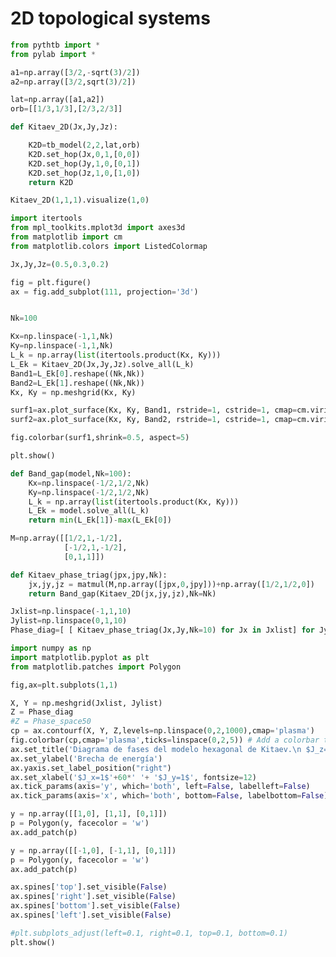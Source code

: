 # 2D topological systems

```python
from pythtb import *
from pylab import *

a1=np.array([3/2,-sqrt(3)/2])
a2=np.array([3/2,sqrt(3)/2])

lat=np.array([a1,a2])
orb=[[1/3,1/3],[2/3,2/3]]

def Kitaev_2D(Jx,Jy,Jz):

    K2D=tb_model(2,2,lat,orb)
    K2D.set_hop(Jx,0,1,[0,0]) 
    K2D.set_hop(Jy,1,0,[0,1])
    K2D.set_hop(Jz,1,0,[1,0])
    return K2D

Kitaev_2D(1,1,1).visualize(1,0)
```


```python
import itertools 
from mpl_toolkits.mplot3d import axes3d
from matplotlib import cm
from matplotlib.colors import ListedColormap

Jx,Jy,Jz=(0.5,0.3,0.2)

fig = plt.figure()
ax = fig.add_subplot(111, projection='3d')


Nk=100

Kx=np.linspace(-1,1,Nk)
Ky=np.linspace(-1,1,Nk)
L_k = np.array(list(itertools.product(Kx, Ky)))
L_Ek = Kitaev_2D(Jx,Jy,Jz).solve_all(L_k)
Band1=L_Ek[0].reshape((Nk,Nk))
Band2=L_Ek[1].reshape((Nk,Nk))
Kx, Ky = np.meshgrid(Kx, Ky)

surf1=ax.plot_surface(Kx, Ky, Band1, rstride=1, cstride=1, cmap=cm.viridis, vmin=-1, vmax=1)   #surface 1
surf2=ax.plot_surface(Kx, Ky, Band2, rstride=1, cstride=1, cmap=cm.viridis, vmin=-1, vmax=1)  #surface 2

fig.colorbar(surf1,shrink=0.5, aspect=5)

plt.show()
```


```python
def Band_gap(model,Nk=100):
    Kx=np.linspace(-1/2,1/2,Nk)
    Ky=np.linspace(-1/2,1/2,Nk)
    L_k = np.array(list(itertools.product(Kx, Ky)))
    L_Ek = model.solve_all(L_k)
    return min(L_Ek[1])-max(L_Ek[0])

M=np.array([[1/2,1,-1/2],
            [-1/2,1,-1/2],
            [0,1,1]])

def Kitaev_phase_triag(jpx,jpy,Nk):
    jx,jy,jz = matmul(M,np.array([jpx,0,jpy]))+np.array([1/2,1/2,0])
    return Band_gap(Kitaev_2D(jx,jy,jz),Nk=Nk)
```

```python
Jxlist=np.linspace(-1,1,10)
Jylist=np.linspace(0,1,10)
Phase_diag=[ [ Kitaev_phase_triag(Jx,Jy,Nk=10) for Jx in Jxlist] for Jy in Jylist ]
```

```python
import numpy as np
import matplotlib.pyplot as plt
from matplotlib.patches import Polygon

fig,ax=plt.subplots(1,1)

X, Y = np.meshgrid(Jxlist, Jylist)
Z = Phase_diag
#Z = Phase_space50
cp = ax.contourf(X, Y, Z,levels=np.linspace(0,2,1000),cmap='plasma')
fig.colorbar(cp,cmap='plasma',ticks=linspace(0,2,5)) # Add a colorbar to a plot
ax.set_title('Diagrama de fases del modelo hexagonal de Kitaev.\n $J_z=1$', fontsize=12) #  Brecha de energía')
ax.set_ylabel('Brecha de energía')
ax.yaxis.set_label_position("right")
ax.set_xlabel('$J_x=1$'+60*' '+ '$J_y=1$', fontsize=12)
ax.tick_params(axis='y', which='both', left=False, labelleft=False)
ax.tick_params(axis='x', which='both', bottom=False, labelbottom=False)

y = np.array([[1,0], [1,1], [0,1]])
p = Polygon(y, facecolor = 'w')
ax.add_patch(p)

y = np.array([[-1,0], [-1,1], [0,1]])
p = Polygon(y, facecolor = 'w')
ax.add_patch(p)

ax.spines['top'].set_visible(False)
ax.spines['right'].set_visible(False)
ax.spines['bottom'].set_visible(False)
ax.spines['left'].set_visible(False)

#plt.subplots_adjust(left=0.1, right=0.1, top=0.1, bottom=0.1)
plt.show()
```
